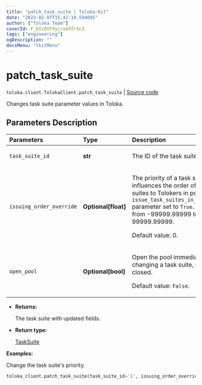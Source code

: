 ```yaml
---
title: "patch_task_suite | Toloka-Kit"
date: "2023-02-07T15:42:10.594095"
author: ["Toloka Team"]
coverId: F_bIcOYF9yjrxkPZrXc3
tags: ["engineering"]
ogDescription: ""
docsMenu: "tkitMenu"
---
```


# patch_task_suite
`toloka.client.TolokaClient.patch_task_suite` | [Source code](https://github.com/Toloka/toloka-kit/blob/v1.1.3/src/client/__init__.py#L2669)

Changes task suite parameter values in Toloka.

## Parameters Description

| Parameters | Type | Description |
| :----------| :----| :-----------|
`task_suite_id`|**str**|<p>The ID of the task suite.</p>
`issuing_order_override`|**Optional\[float\]**|<p>The priority of a task suite. It influences the order of assigning task suites to Tolokers in pools with the `issue_task_suites_in_creation_order` parameter set to `True`. Allowed range: from -99999.99999 to 99999.99999. </p><p>Default value: 0.</p>
`open_pool`|**Optional\[bool\]**|<p>Open the pool immediately after changing a task suite, if the pool is closed. </p><p>Default value: `False`.</p>

* **Returns:**

  The task suite with updated fields.

* **Return type:**

  [TaskSuite](/docs-new/toloka-kit/reference/toloka.client.task_suite.TaskSuite)

**Examples:**

Change the task suite's priority.

```python
toloka_client.patch_task_suite(task_suite_id='1', issuing_order_override=100)
```
